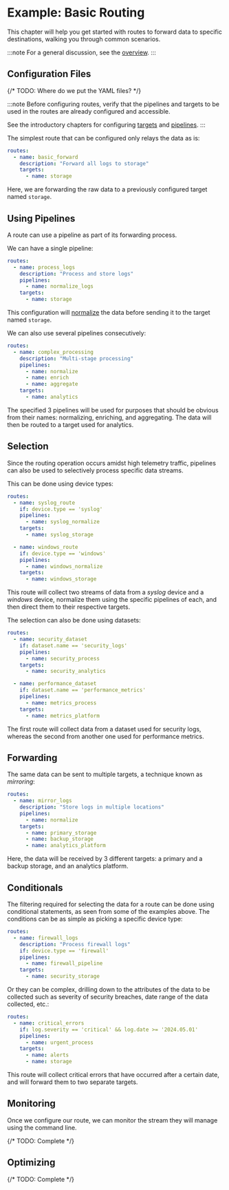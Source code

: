# Example: Basic Routing

This chapter will help you get started with routes to forward data to specific destinations, walking you through common scenarios.

:::note
For a general discussion, see the [overview](/docs/configuration/routes/index.mdx).
:::

## Configuration Files

{/* TODO: Where do we put the YAML files? */}

:::note
Before configuring routes, verify that the pipelines and targets to be used in the routes are already configured and accessible.

See the introductory chapters for configuring [targets](/docs/getting-started/example-target.mdx) and [pipelines](/docs/getting-started/example-pipeline.mdx).
:::

The simplest route that can be configured only relays the data as is:

```yaml
routes:
  - name: basic_forward
    description: "Forward all logs to storage"
    targets:
      - name: storage
```

Here, we are forwarding the raw data to a previously configured target named `storage`.

## Using Pipelines

A route can use a pipeline as part of its forwarding process.

We can have a single pipeline:

```yaml
routes:
  - name: process_logs
    description: "Process and store logs"
    pipelines:
      - name: normalize_logs
    targets:
      - name: storage
```

This configuration will [normalize](/docs/configuration/pipelines/normalization.mdx) the data before sending it to the target named `storage`.

We can also use several pipelines consecutively:

```yaml
routes:
  - name: complex_processing
    description: "Multi-stage processing"
    pipelines:
      - name: normalize
      - name: enrich
      - name: aggregate
    targets:
      - name: analytics
```

The specified 3 pipelines will be used for purposes that should be obvious from their names: normalizing, enriching, and aggregating. The data will then be routed to a target used for analytics.

## Selection

Since the routing operation occurs amidst high telemetry traffic, pipelines can also be used to selectively process specific data streams.

This can be done using device types:

```yaml
routes:
  - name: syslog_route
    if: device.type == 'syslog'
    pipelines:
      - name: syslog_normalize
    targets:
      - name: syslog_storage

  - name: windows_route
    if: device.type == 'windows'
    pipelines:
      - name: windows_normalize
    targets:
      - name: windows_storage
```

This route will collect two streams of data from a _syslog_ device and a _windows_ device, normalize them using the specific pipelines of each, and then direct them to their respective targets.

The selection can also be done using datasets:

```yaml
routes:
  - name: security_dataset
    if: dataset.name == 'security_logs'
    pipelines:
      - name: security_process
    targets:
      - name: security_analytics

  - name: performance_dataset
    if: dataset.name == 'performance_metrics'
    pipelines:
      - name: metrics_process
    targets:
      - name: metrics_platform
```

The first route will collect data from a dataset used for security logs, whereas the second from another one used for performance metrics.

## Forwarding

The same data can be sent to multiple targets, a technique known as _mirroring_:

```yaml
routes:
  - name: mirror_logs
    description: "Store logs in multiple locations"
    pipelines:
      - name: normalize
    targets:
      - name: primary_storage
      - name: backup_storage
      - name: analytics_platform
```

Here, the data will be received by 3 different targets: a primary and a backup storage, and an analytics platform.

## Conditionals

The filtering required for selecting the data for a route can be done using conditional statements, as seen from some of the examples above. The conditions can be as simple as picking a specific device type:

```yaml
routes:
  - name: firewall_logs
    description: "Process firewall logs"
    if: device.type == 'firewall'
    pipelines:
      - name: firewall_pipeline
    targets:
      - name: security_storage
```

Or they can be complex, drilling down to the attributes of the data to be collected such as severity of security breaches, date range of the data collected, etc.:

```yaml
routes:
  - name: critical_errors
    if: log.severity == 'critical' && log.date >= '2024.05.01'
    pipelines:
      - name: urgent_process
    targets:
      - name: alerts
      - name: storage
```

This route will collect critical errors that have occurred after a certain date, and will forward them to two separate targets.

## Monitoring

Once we configure our route, we can monitor the stream they will manage using the command line.

{/* TODO: Complete */}

## Optimizing

{/* TODO: Complete */}
